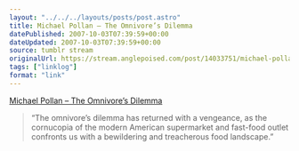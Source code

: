 ```yaml
---
layout: "../../../layouts/posts/post.astro"
title: Michael Pollan – The Omnivore’s Dilemma
datePublished: 2007-10-03T07:39:59+00:00
dateUpdated: 2007-10-03T07:39:59+00:00
source: tumblr stream
originalUrl: https://stream.anglepoised.com/post/14033751/michael-pollan-the-omnivores-dilemma
tags: ["linklog"]
format: "link"
---
```


[Michael Pollan &#8211; The Omnivore&#8217;s Dilemma][1]

> &ldquo;The omnivore’s dilemma has returned with a vengeance, as the cornucopia of the modern American supermarket and fast-food outlet confronts us with a bewildering and treacherous food landscape.&rdquo;

[1]: https://michaelpollan.com/books/the-omnivores-dilemma/
